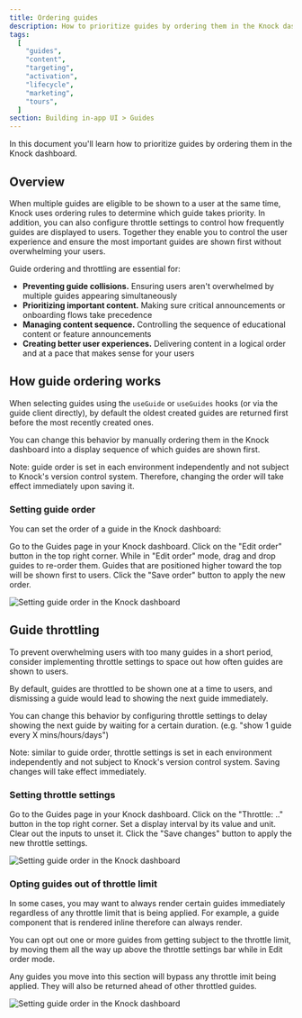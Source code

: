 ```yaml
---
title: Ordering guides
description: How to prioritize guides by ordering them in the Knock dashboard.
tags:
  [
    "guides",
    "content",
    "targeting",
    "activation",
    "lifecycle",
    "marketing",
    "tours",
  ]
section: Building in-app UI > Guides
---
```


In this document you'll learn how to prioritize guides by ordering them in the Knock dashboard.

## Overview

When multiple guides are eligible to be shown to a user at the same time, Knock uses ordering rules to determine which guide takes priority. In addition, you can also configure throttle settings to control how frequently guides are displayed to users. Together they enable you to control the user experience and ensure the most important guides are shown first without overwhelming your users.

Guide ordering and throttling are essential for:

- **Preventing guide collisions.** Ensuring users aren't overwhelmed by multiple guides appearing simultaneously
- **Prioritizing important content.** Making sure critical announcements or onboarding flows take precedence
- **Managing content sequence.** Controlling the sequence of educational content or feature announcements
- **Creating better user experiences.** Delivering content in a logical order and at a pace that makes sense for your users

## How guide ordering works

When selecting guides using the `useGuide` or `useGuides` hooks (or via the guide client directly), by default the oldest created guides are returned first before the most recently created ones.

You can change this behavior by manually ordering them in the Knock dashboard into a display sequence of which guides are shown first.

Note: guide order is set in each environment independently and not subject to Knock's version control system. Therefore, changing the order will take effect immediately upon saving it.

### Setting guide order

You can set the order of a guide in the Knock dashboard:

<Steps titleSize="h3">
  <Step title="Navigate to your guide">
    Go to the Guides page in your Knock dashboard.
  </Step>
  <Step title="Open guide settings">
    Click on the "Edit order" button in the top right corner.
  </Step>
  <Step title="Set the order value">
    While in "Edit order" mode, drag and drop guides to re-order them. Guides that are positioned higher toward the top will be shown first to users.
  </Step>
  <Step title="Save your changes">
    Click the "Save order" button to apply the new order.
  </Step>
</Steps>

<Image
  src="/images/concepts/guides/guide-ordering.png"
  alt="Setting guide order in the Knock dashboard"
  width={1356}
  height={1452}
  className="rounded-md mx-auto border border-gray-200"
/>

## Guide throttling

To prevent overwhelming users with too many guides in a short period, consider implementing throttle settings to space out how often guides are shown to users.

By default, guides are throttled to be shown one at a time to users, and dismissing a guide would lead to showing the next guide immediately.

You can change this behavior by configuring throttle settings to delay showing the next guide by waiting for a certain duration. (e.g. "show 1 guide every X mins/hours/days")

Note: similar to guide order, throttle settings is set in each environment independently and not subject to Knock's version control system. Saving changes will take effect immediately.

### Setting throttle settings

<Steps titleSize="h3">
  <Step title="Navigate to your guide">
    Go to the Guides page in your Knock dashboard.
  </Step>
  <Step title="Open guide settings">
    Click on the "Throttle: .." button in the top right corner.
  </Step>
  <Step title="Set the order value">
    Set a display interval by its value and unit. Clear out the inputs to unset it.
  </Step>
  <Step title="Save your changes">
    Click the "Save changes" button to apply the new throttle settings.
  </Step>
</Steps>

<Image
  src="/images/concepts/guides/throttle-settings.png"
  alt="Setting guide order in the Knock dashboard"
  width={1356}
  height={1452}
  className="rounded-md mx-auto border border-gray-200"
/>

### Opting guides out of throttle limit

In some cases, you may want to always render certain guides immediately regardless of any throttle limit that is being applied. For example, a guide component that is rendered inline therefore can always render.

You can opt out one or more guides from getting subject to the throttle limit, by moving them all the way up above the throttle settings bar while in Edit order mode.

Any guides you move into this section will bypass any throttle imit being applied. They will also be returned ahead of other throttled guides.

<Image
  src="/images/concepts/guides/unthrottled-guides.png"
  alt="Setting guide order in the Knock dashboard"
  width={1356}
  height={1452}
  className="rounded-md mx-auto border border-gray-200"
/>
